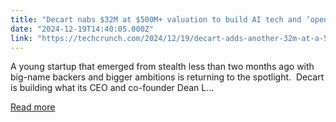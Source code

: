 ```yaml
---
title: "Decart nabs $32M at $500M+ valuation to build AI tech and ‘open world’ apps"
date: "2024-12-19T14:40:05.000Z"
link: "https://techcrunch.com/2024/12/19/decart-adds-another-32m-at-a-500m-valuation/"
---
```


A young startup that emerged from stealth less than two months ago with big-name backers and bigger ambitions is returning to the spotlight.&#160; Decart is building what its CEO and co-founder Dean L...

[Read more](https://techcrunch.com/2024/12/19/decart-adds-another-32m-at-a-500m-valuation/)
